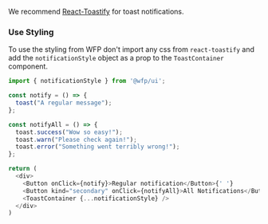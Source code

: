 We recommend [React-Toastify](https://github.com/fkhadra/react-toastify) for toast notifications.

### Use Styling

To use the styling from WFP don't import any css from `react-toastify` and add the `notificationStyle` object as a prop to the `ToastContainer` component.

```js
import { notificationStyle } from '@wfp/ui';
```

```js
const notify = () => {
  toast("A regular message");
};

const notifyAll = () => {
  toast.success("Wow so easy!");
  toast.warn("Please check again!");
  toast.error("Something went terribly wrong!");
};

return (
  <div>
    <Button onClick={notify}>Regular notification</Button>{' '}
    <Button kind="secondary" onClick={notifyAll}>All Notifications</Button>
    <ToastContainer {...notificationStyle} />
  </div>
)
```

<!-- NO PROPS -->